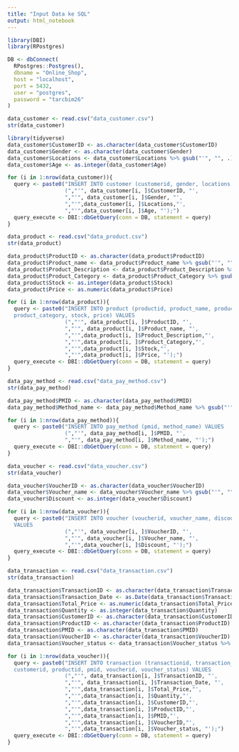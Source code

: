```yaml
---
title: "Input Data ke SQL"
output: html_notebook
---
```


```r
library(DBI)
library(RPostgres)

DB <- dbConnect(
  RPostgres::Postgres(),
  dbname = "Online_Shop",
  host = "localhost",
  port = 5432,
  user = "postgres",
  password = "tarcbim26"
)
```

```r
data_customer <- read.csv("data_customer.csv")
str(data_customer)
```

```r
library(tidyverse)
data_customer$CustomerID <- as.character(data_customer$CustomerID)
data_customer$Gender <- as.character(data_customer$Gender)
data_customer$Locations <- data_customer$Locations %>% gsub("'", "", .)
data_customer$Age <- as.integer(data_customer$Age)

for (i in 1:nrow(data_customer)){
  query <- paste0("INSERT INTO customer (customerid, gender, locations, age) VALUES
                  (","'", data_customer[i, ]$CustomerID, "',
                  ","'", data_customer[i, ]$Gender, "',
                  ","'",data_customer[i, ]$Locations,"',
                  ","'",data_customer[i, ]$Age, "');")
  query_execute <- DBI::dbGetQuery(conn = DB, statement = query)
}
```

```r
data_product <- read.csv("data_product.csv")
str(data_product)
```

```r
data_product$ProductID <- as.character(data_product$ProductID)
data_product$Product_name <- data_product$Product_name %>% gsub("'", "", .)
data_product$Product_Description <- data_product$Product_Description %>% gsub("'", "", .)
data_product$Product_Category <- data_product$Product_Category %>% gsub("'", "", .)
data_product$Stock <- as.integer(data_product$Stock)
data_product$Price <- as.numeric(data_product$Price)

for (i in 1:nrow(data_product)){
  query <- paste0("INSERT INTO product (productid, product_name, product_description, 
  product_category, stock, price) VALUES
                  (","'", data_product[i, ]$ProductID, "',
                  ","'", data_product[i, ]$Product_name, "',
                  ","'",data_product[i, ]$Product_Description,"',
                  ","'",data_product[i, ]$Product_Category,"',
                  ","'",data_product[i, ]$Stock,"',
                  ","'",data_product[i, ]$Price, "');")
  query_execute <- DBI::dbGetQuery(conn = DB, statement = query)
}
```

```r
data_pay_method <- read.csv("data_pay_method.csv")
str(data_pay_method)
```

```r
data_pay_method$PMID <- as.character(data_pay_method$PMID)
data_pay_method$Method_name <- data_pay_method$Method_name %>% gsub("'", "", .)

for (i in 1:nrow(data_pay_method)){
  query <- paste0("INSERT INTO pay_method (pmid, method_name) VALUES
                  (","'", data_pay_method[i, ]$PMID, "',
                  ","'", data_pay_method[i, ]$Method_name, "');")
  query_execute <- DBI::dbGetQuery(conn = DB, statement = query)
}
```

```r
data_voucher <- read.csv("data_voucher.csv")
str(data_voucher)
```

```r
data_voucher$VoucherID <- as.character(data_voucher$VoucherID)
data_voucher$Voucher_name <- data_voucher$Voucher_name %>% gsub("'", "", .)
data_voucher$Discount <- as.integer(data_voucher$Discount)

for (i in 1:nrow(data_voucher)){
  query <- paste0("INSERT INTO voucher (voucherid, voucher_name, discount)
  VALUES
                  (","'", data_voucher[i, ]$VoucherID, "',
                  ","'", data_voucher[i, ]$Voucher_name, "',
                  ","'",data_voucher[i, ]$Discount, "');")
  query_execute <- DBI::dbGetQuery(conn = DB, statement = query)
}
```

```r
data_transaction <- read.csv("data_transaction.csv")
str(data_transaction)
```

```r
data_transaction$TransactionID <- as.character(data_transaction$TransactionID)
data_transaction$Transaction_Date <- as.Date(data_transaction$Transaction_Date, format="")
data_transaction$Total_Price <- as.numeric(data_transaction$Total_Price)
data_transaction$Quantity <- as.integer(data_transaction$Quantity)
data_transaction$CustomerID <- as.character(data_transaction$CustomerID)
data_transaction$ProductID <- as.character(data_transaction$ProductID)
data_transaction$PMID <- as.character(data_transaction$PMID)
data_transaction$VoucherID <- as.character(data_transaction$VoucherID)
data_transaction$Voucher_status <- data_transaction$Voucher_status %>% gsub("'", "", .)

for (i in 1:nrow(data_voucher)){
  query <- paste0("INSERT INTO transaction (transactionid, transaction_date, total_price, quantity,
  customerid, productid, pmid, voucherid, voucher_status) VALUES
                  (","'", data_transaction[i, ]$TransactionID, "',
                  ","'", data_transaction[i, ]$Transaction_Date, "',
                  ","'",data_transaction[i, ]$Total_Price,"',
                  ","'",data_transaction[i, ]$Quantity,"',
                  ","'",data_transaction[i, ]$CustomerID,"',
                  ","'",data_transaction[i, ]$ProductID,"',
                  ","'",data_transaction[i, ]$PMID,"',
                  ","'",data_transaction[i, ]$VoucherID,"',
                  ","'",data_transaction[i, ]$Voucher_status, "');")
  query_execute <- DBI::dbGetQuery(conn = DB, statement = query)
}
```
